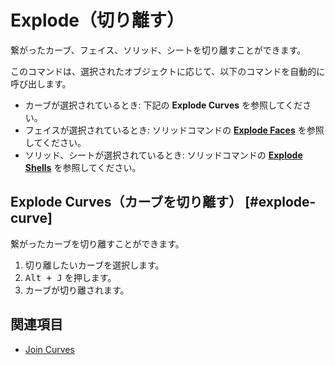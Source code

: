 
# Explode（切り離す）

<Reference shortcut="Alt + J" command="Explode" button="" />

繋がったカーブ、フェイス、ソリッド、シートを切り離すことができます。

このコマンドは、選択されたオブジェクトに応じて、以下のコマンドを自動的に呼び出します。
- カーブが選択されているとき: 下記の **Explode Curves** を参照してください。
- フェイスが選択されているとき: ソリッドコマンドの [**Explode Faces**](../solid/explode#explode-faces) を参照してください。
- ソリッド、シートが選択されているとき: ソリッドコマンドの [**Explode Shells**](../solid/explode#explode-sheets) を参照してください。

## Explode Curves（カーブを切り離す） [#explode-curve]

繋がったカーブを切り離すことができます。

1. 切り離したいカーブを選択します。
2. <kbd>Alt + J</kbd> を押します。
3. カーブが切り離されます。

## 関連項目
- [Join Curves](../sketch/join#join-curves)







